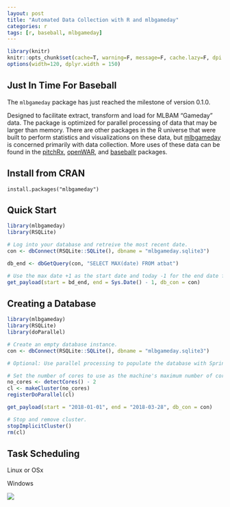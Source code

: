 ```yaml
---
layout: post
title: "Automated Data Collection with R and mlbgameday"
categories: r
tags: [r, baseball, mlbgameday]
---
```


```r
library(knitr)
knitr::opts_chunk$set(cache=T, warning=F, message=F, cache.lazy=F, dpi = 180)
options(width=120, dplyr.width = 150)
```


## Just In Time For Baseball

The `mlbgameday` package has just reached the milestone of version 0.1.0.

Designed to facilitate extract, transform and load for MLBAM “Gameday” data. The package is optimized for parallel processing of data that may be larger than memory. There are other packages in the R universe that were built to perform statistics and visualizations on these data, but [mlbgameday](https://github.com/keberwein/mlbgameday) is concerned primarily with data collection. More uses of these data can be found in the [pitchRx](https://github.com/cpsievert/pitchRx), [openWAR](https://github.com/beanumber/openWAR), and [baseballr](https://github.com/BillPetti/baseballr) packages.

## Install from CRAN

`install.packages("mlbgameday")`

## Quick Start

```r
library(mlbgameday)
library(RSQLite)

# Log into your database and retreive the most recent date.
con <- dbConnect(RSQLite::SQLite(), dbname = "mlbgameday.sqlite3")

db_end <- dbGetQuery(con, "SELECT MAX(date) FROM atbat")

# Use the max date +1 as the start date and today -1 for the end date for your new payload.
get_payload(start = bd_end, end = Sys.Date() - 1, db_con = con)
```

## Creating a Database

```r
library(mlbgameday)
library(RSQLite)
library(doParallel)

# Create an empty database instance.
con <- dbConnect(RSQLite::SQLite(), dbname = "mlbgameday.sqlite3")

# Optional: Use parallel processing to populate the database with Spring Training Games.

# Set the number of cores to use as the machine's maximum number of cores minus 1 for background processes.
no_cores <- detectCores() - 2
cl <- makeCluster(no_cores)  
registerDoParallel(cl)

get_payload(start = "2018-01-01", end = "2018-03-28", db_con = con)

# Stop and remove cluster.
stopImplicitCluster()
rm(cl)
```

## Task Scheduling

Linux or OSx

Windows

![](https://raw.githubusercontent.com/keberwein/mlbgameday/master/man/figures/mlbgameday_hex.png)
